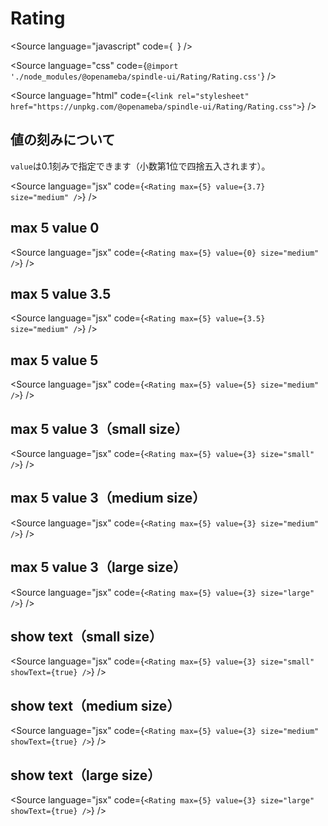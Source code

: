 
<Meta of={RatingStories} />

# Rating

<Source
  language="javascript"
  code={`
  `}
/>

<Source
  language="css"
  code={`@import './node_modules/@openameba/spindle-ui/Rating/Rating.css'`}
/>

<Source
  language="html"
  code={`<link rel="stylesheet" href="https://unpkg.com/@openameba/spindle-ui/Rating/Rating.css">`}
/>

## 値の刻みについて

`value`は0.1刻みで指定できます（小数第1位で四捨五入されます）。

<Source language="jsx" code={`<Rating max={5} value={3.7} size="medium" />`} />

## max 5 value 0

<Story of={RatingStories.Max5Value0} />

<Source language="jsx" code={`<Rating max={5} value={0} size="medium" />`} />

## max 5 value 3.5

<Story of={RatingStories.Max5Value35} />

<Source language="jsx" code={`<Rating max={5} value={3.5} size="medium" />`} />

## max 5 value 5

<Story of={RatingStories.Max5Value5} />

<Source language="jsx" code={`<Rating max={5} value={5} size="medium" />`} />

## max 5 value 3（small size）

<Story of={RatingStories.Max5Value3SmallSize} />

<Source language="jsx" code={`<Rating max={5} value={3} size="small" />`} />

## max 5 value 3（medium size）

<Story of={RatingStories.Max5Value3MediumSize} />

<Source language="jsx" code={`<Rating max={5} value={3} size="medium" />`} />

## max 5 value 3（large size）

<Story of={RatingStories.Max5Value3LargeSize} />

<Source language="jsx" code={`<Rating max={5} value={3} size="large" />`} />

## show text（small size）

<Story of={RatingStories.ShowTextSmallSize} />

<Source
  language="jsx"
  code={`<Rating max={5} value={3} size="small" showText={true} />`}
/>

## show text（medium size）

<Story of={RatingStories.ShowTextMediumSize} />

<Source
  language="jsx"
  code={`<Rating max={5} value={3} size="medium" showText={true} />`}
/>

## show text（large size）

<Story of={RatingStories.ShowTextLargeSize} />

<Source
  language="jsx"
  code={`<Rating max={5} value={3} size="large" showText={true} />`}
/>
